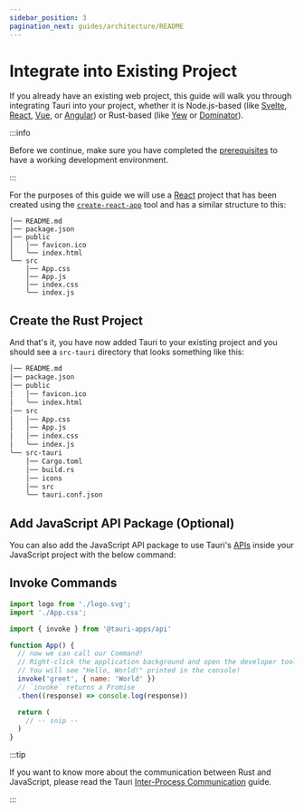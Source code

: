 ```yaml
---
sidebar_position: 3
pagination_next: guides/architecture/README
---
```



# Integrate into Existing Project

If you already have an existing web project, this guide will walk you through integrating Tauri into your project, whether it is Node.js-based (like [Svelte], [React], [Vue], or [Angular]) or Rust-based (like [Yew] or [Dominator]).

:::info

Before we continue, make sure you have completed the [prerequisites] to have a working development environment.

:::

For the purposes of this guide we will use a [React] project that has been created using the [`create-react-app`][create-react-app] tool and has a similar structure to this:

```
│── README.md
│── package.json
│── public
│   │── favicon.ico
│   ╰── index.html
╰── src
    │── App.css
    │── App.js
    │── index.css
    ╰── index.js
```

## Create the Rust Project

<TauriInit
  destDirValue="../build"
  devPathValue="https://localhost:3000"
  beforeDevCommandValue="yarn start"
  beforeBuildCommandValue="yarn build"
/>

And that's it, you have now added Tauri to your existing project and you should see a `src-tauri` directory that looks something like this:

```diff {11-16}
│── README.md
│── package.json
│── public
│   │── favicon.ico
│   ╰── index.html
│── src
│   │── App.css
│   │── App.js
│   │── index.css
│   ╰── index.js
╰── src-tauri
    │── Cargo.toml
    │── build.rs
    │── icons
    │── src
    ╰── tauri.conf.json
```

## Add JavaScript API Package (Optional)

You can also add the JavaScript API package to use Tauri's [APIs] inside your JavaScript project with the below command:

<InstallTauriAPI />

## Invoke Commands

<Commands />

```jsx title=src/App.js {4,7-12}
import logo from './logo.svg';
import './App.css';

import { invoke } from '@tauri-apps/api'

function App() {
  // now we can call our Command!
  // Right-click the application background and open the developer tools.
  // You will see "Hello, World!" printed in the console!
  invoke('greet', { name: 'World' })
  // `invoke` returns a Promise
  .then((response) => console.log(response))

  return (
    // -- snip --
  )
}
```

:::tip

If you want to know more about the communication between Rust and JavaScript, please read the Tauri [Inter-Process Communication][inter-process-communication] guide.

:::

[prerequisites]: ./prerequisites.md
[create-react-app]: https://reactjs.org/docs/create-a-new-react-app.html#create-react-app
[svelte]: https://svelte.dev
[react]: https://svelte.dev
[vue]: https://vuejs.org
[angular]: https://angluar.io
[yew]: https://yew.rs
[dominator]: https://github.com/Pauan/rust-dominator
[yarn]: https://yarnpkg.com
[cargo]: https://doc.rust-lang.org/cargo/
[apis]: ../../api/js/modules/app
[inter-process-communication]: ../architecture/inter-process-communication/README.md
